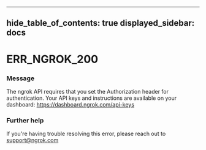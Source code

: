 

---
hide_table_of_contents: true
displayed_sidebar: docs
---


# ERR_NGROK_200

### Message
The ngrok API requires that you set the Authorization header for authentication. Your API keys and instructions are available on your dashboard: https://dashboard.ngrok.com/api-keys

<ErrorDetails />



### Further help
If you're having trouble resolving this error, please reach out to [support@ngrok.com](mailto:support@ngrok.com?subject=Help%20with%20ERR_NGROK_200)

